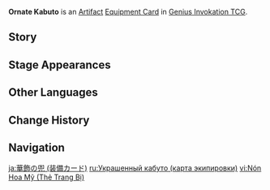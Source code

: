 {{About|the [[Genius Invokation TCG]] Equipment Card|the [[Artifact]]|Ornate Kabuto}}
{{Genius Invokation TCG Infobox
|title     = Ornate Kabuto
|id        = 312007
|image     = Ornate Kabuto Equipment Card.png
|features  = Iwakura Michihiro
|type      = Equipment Card
|group     = Artifact
|effect    = After another character of yours uses an Elemental Burst: The character to which this is attached gains 1 {{TCG Icon|Energy Cost|notext=1}} '''Energy'''.
|matching  = 1
|source1   = {{Sold By}}
}}
'''Ornate Kabuto''' is an [[Artifact Card|Artifact]] [[Equipment Card]] in [[Genius Invokation TCG]].

==Story==
{{Description|"Thirteen years went by like a dream. The scarlet snow flies through the shadowed pass like smoke. You have now gone afar."|title=Bygone Lightning: Ornate Kabuto}}

==Stage Appearances==
{{Genius Invokation TCG Stage Appearances}}

==Other Languages==
{{Other Languages|Transclude=Ornate Kabuto}}

==Change History==
{{Change History|3.5}}

==Navigation==
{{Genius Invokation TCG Navbox|Equipment Card}}

[[ja:華飾の兜 (装備カード)]]
[[ru:Украшенный кабуто (карта экипировки)]]
[[vi:Nón Hoa Mỹ (Thẻ Trang Bị)]]